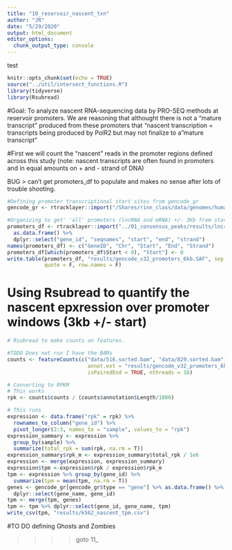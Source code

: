 ```yaml
---
title: "10_reservoir_nascent_txn"
author: "JR"
date: "5/29/2020"
output: html_document
editor_options: 
  chunk_output_type: console
---
```

test
```r
knitr::opts_chunk$set(echo = TRUE)
source("../util/intersect_functions.R")
library(tidyverse)
library(Rsubread)
```

#Goal: To analyze nascent RNA-sequencing data by PRO-SEQ methods at reservoir promoters. We are reasoning that althought there is not a "mature transcript" produced from these promoters that "nascent transcription = transcripts being produced by PolR2 but may not finalize to a "mature transcript"


#First we will count the "nascent" reads in the promoter regions defined across this study (note: nascent transcripts are often found in promoters and in equal amounts on + and - strand of DNA)


BUG > can't get promoters_df to populate and makes no sense after lots of trouble shooting.
```r
#Defining promoter transcriptional start sites from gencode_gr
gencode_gr <- rtracklayer::import("/Shares/rinn_class/data/genomes/human/gencode/v32/gencode.v32.annotation.gtf")

#Organizing to get' 'all' promoters (lncRNA and mRNA) +/- 3Kb from start site (from get_promoter_regions function)
promoters_df <- rtracklayer::import("../01_consensus_peaks/results/lncrna_mrna_promoters.gtf") %>%
  as.data.frame() %>%
  dplyr::select("gene_id", "seqnames", "start", "end", "strand") 
names(promoters_df) <- c("GeneID", "Chr", "Start", "End", "Strand")
promoters_df[which(promoters_df$Start < 0), "Start"] <- 0
write.table(promoters_df, "results/gencode_v32_promoters_6kb.SAF", sep = "\t",
            quote = F, row.names = F)

```


# Using Rsubread to quantify the nascent epxression over promoter windows (3kb +/- start)
```r

# Rsubread to make counts on features.

#TODO Does not run I have the BAMs
counts <- featureCounts(c("data/516.sorted.bam", "data/829.sorted.bam"), 
                          annot.ext = "results/gencode_v32_promoters_6kb.SAF", 
                          isPairedEnd = TRUE, nthreads = 16)

# Converting to RPKM
# This works
rpk <- counts$counts / (counts$annotation$Length/1000)

# This runs
expression <- data.frame("rpk" = rpk) %>%
  rownames_to_column("gene_id") %>%
  pivot_longer(2:3, names_to = "sample", values_to = "rpk")
expression_summary <- expression %>% 
  group_by(sample) %>%
  summarize(total_rpk = sum(rpk, na.rm = T))
expression_summary$rpk_m <- expression_summary$total_rpk / 1e6
expression <- merge(expression, expression_summary)
expression$tpm <-expression$rpk / expression$rpk_m
tpm <- expression %>% group_by(gene_id) %>%
  summarize(tpm = mean(tpm, na.rm = T))
genes <- gencode_gr[gencode_gr$type == "gene"] %>% as.data.frame() %>%
  dplyr::select(gene_name, gene_id)
tpm <- merge(tpm, genes)
tpm <- tpm %>% dplyr::select(gene_id, gene_name, tpm)
write_csv(tpm, "results/k562_nascent_tpm.csv")
```


#TO DO defining Ghosts and Zombies

>>>> goto  11_


